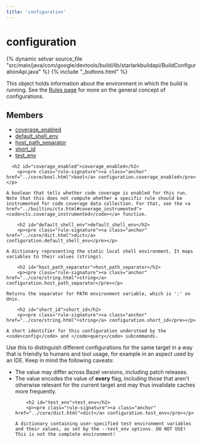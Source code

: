 ```yaml
---
title: 'configuration'
---
```


<html devsite>
<head>
  <meta name="project_path" value="/_project.yaml">
  <meta name="book_path" value="/_book.yaml">
</head>
<body>

<h1 class="page-title" id="modules.configuration">configuration</h1>

{% dynamic setvar source_file "src/main/java/com/google/devtools/build/lib/starlarkbuildapi/BuildConfigurationApi.java" %}
{% include "_buttons.html" %}
<!-- {% raw %} -->

This object holds information about the environment in which the build is running. See the <a href='https://bazel.build/extending/rules#configurations'>Rules page</a> for more on the general concept of configurations.

<h2>Members</h2>
<ul>
    <li>
    <a href="#coverage_enabled">coverage_enabled</a>
  </li>
      <li>
    <a href="#default_shell_env">default_shell_env</a>
  </li>
      <li>
    <a href="#host_path_separator">host_path_separator</a>
  </li>
      <li>
    <a href="#short_id">short_id</a>
  </li>
      <li>
    <a href="#test_env">test_env</a>
  </li>
  </ul>

      <h2 id="coverage_enabled">coverage_enabled</h2>
        <p><pre class="rule-signature"><a class="anchor" href="../core/bool.html">bool</a> configuration.coverage_enabled</pre></p>

    A boolean that tells whether code coverage is enabled for this run. Note that this does not compute whether a specific rule should be instrumented for code coverage data collection. For that, see the <a href="../builtins/ctx.html#coverage_instrumented"><code>ctx.coverage_instrumented</code></a> function.

        <h2 id="default_shell_env">default_shell_env</h2>
        <p><pre class="rule-signature"><a class="anchor" href="../core/dict.html">dict</a> configuration.default_shell_env</pre></p>

    A dictionary representing the static local shell environment. It maps variables to their values (strings).

        <h2 id="host_path_separator">host_path_separator</h2>
        <p><pre class="rule-signature"><a class="anchor" href="../core/string.html">string</a> configuration.host_path_separator</pre></p>

    Returns the separator for PATH environment variable, which is ':' on Unix.

        <h2 id="short_id">short_id</h2>
        <p><pre class="rule-signature"><a class="anchor" href="../core/string.html">string</a> configuration.short_id</pre></p>

    A short identifier for this configuration understood by the <code>config</code> and </code>query</code> subcommands.
<p>Use this to distinguish different configurations for the same target in a way that is friendly to humans and tool usage, for example in an aspect used by an IDE. Keep in mind the following caveats: <ul>   <li>The value may differ across Bazel versions, including patch releases.   <li>The value encodes the value of <b>every</b> flag, including those that aren't       otherwise relevant for the current target and may thus invalidate caches more       frequently.


        <h2 id="test_env">test_env</h2>
        <p><pre class="rule-signature"><a class="anchor" href="../core/dict.html">dict</a> configuration.test_env</pre></p>

    A dictionary containing user-specified test environment variables and their values, as set by the --test_env options. DO NOT USE! This is not the complete environment!


</body>
</html>

<!-- {% endraw %} -->
